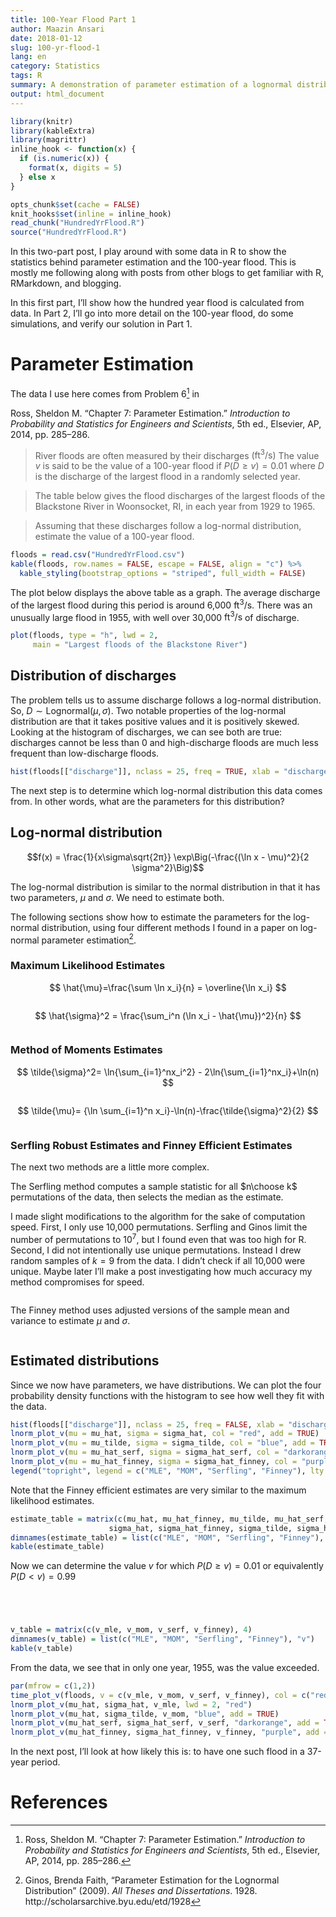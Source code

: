 ```yaml
---
title: 100-Year Flood Part 1
author: Maazin Ansari
date: 2018-01-12
slug: 100-yr-flood-1
lang: en
category: Statistics
tags: R
summary: A demonstration of parameter estimation of a lognormal distribution
output: html_document
---
```


```r
library(knitr)
library(kableExtra)
library(magrittr)
inline_hook <- function(x) {
  if (is.numeric(x)) {
    format(x, digits = 5)
  } else x
}

opts_chunk$set(cache = FALSE)
knit_hooks$set(inline = inline_hook)
read_chunk("HundredYrFlood.R")
source("HundredYrFlood.R")
```

In this two-part post, I play around with some data in R to show the statistics behind parameter estimation and the 100-year flood. This is mostly me following along with posts from other blogs to get familiar with R, RMarkdown, and blogging. 

In this first part, I'll show how the hundred year flood is calculated from data. In Part 2, I'll go into more detail on the 100-year flood, do some simulations, and verify our solution in Part 1.

# Parameter Estimation

The data I use here comes from Problem 6[^2] in 

Ross, Sheldon M. “Chapter 7: Parameter Estimation.” *Introduction to Probability and Statistics for Engineers and Scientists*, 5th ed., Elsevier, AP, 2014, pp. 285–286.

> River floods are often measured by their discharges $(\text{ft}^3/\text{s})$
The value $v$ is said to be the value of a 100-year flood if $P(D \geq v) = 0.01$
where $D$ is the discharge of the largest flood in a randomly selected year.  

> The table below gives the flood discharges of the largest floods of the Blackstone River in Woonsocket, RI, in each year from 1929 to 1965.  

> Assuming that these discharges follow a log-normal distribution, estimate the value of a 100-year flood.

```r
floods = read.csv("HundredYrFlood.csv")
kable(floods, row.names = FALSE, escape = FALSE, align = "c") %>%
  kable_styling(bootstrap_options = "striped", full_width = FALSE)
```

The plot below displays the above table as a graph. The average discharge of the largest flood during this period is around 6,000 $\text{ft}^3/\text{s}$. There was an unusually large flood in 1955, with well over 30,000 $\text{ft}^3/\text{s}$ of discharge.

```r
plot(floods, type = "h", lwd = 2,
     main = "Largest floods of the Blackstone River")
```

## Distribution of discharges

The problem tells us to assume discharge follows a log-normal distribution. So, $D \sim \text{Lognormal}(\mu, \sigma)$. Two notable properties of the log-normal distribution are that it takes positive values and it is positively skewed. Looking at the histogram of discharges, we can see both are true: discharges cannot be less than 0 and high-discharge floods are much less frequent than low-discharge floods.

```r
hist(floods[["discharge"]], nclass = 25, freq = TRUE, xlab = "discharge", main = "")
```

The next step is to determine which log-normal distribution this data comes from. In other words, what are the parameters for this distribution?

## Log-normal distribution

$$f(x) = \frac{1}{x\sigma\sqrt{2π}} \exp\Big(-\frac{(\ln x - \mu)^2}{2 \sigma^2}\Big)$$

The log-normal distribution is similar to the normal distribution in that it has two parameters, $\mu$ and $\sigma$. We need to estimate both.

The following sections show how to estimate the parameters for the log-normal distribution, using four different methods I found in a paper on log-normal parameter estimation[^1].

### Maximum Likelihood Estimates

$$
\hat{\mu}=\frac{\sum \ln x_i}{n} = \overline{\ln x_i}
$$

```r
```

$$
\hat{\sigma}^2 = \frac{\sum_i^n (\ln x_i - \hat{\mu})^2}{n}
$$

```r
```

### Method of Moments Estimates

$$
\tilde{\sigma}^2= \ln{\sum_{i=1}^nx_i^2} - 2\ln{\sum_{i=1}^nx_i}+\ln(n)
$$

```r
```

$$
\tilde{\mu}= {\ln \sum_{i=1}^n x_i}-\ln(n)-\frac{\tilde{\sigma}^2}{2}
$$

```r
```

### Serfling Robust Estimates and Finney Efficient Estimates

The next two methods are a little more complex.

The Serfling method computes a sample statistic for all $n\choose k$ permutations of the data, then selects the median as the estimate. 

I made slight modifications to the algorithm for the sake of computation speed. First, I only use 10,000 permutations. Serfling and Ginos limit the number of permutations to 10^7^, but I found even that was too high for R. Second, I did not intentionally use unique permutations. Instead I drew random samples of $k=9$ from the data. I didn't check if all 10,000 were unique. Maybe later I'll make a post investigating how much accuracy my method compromises for speed.

```r
```


The Finney method uses adjusted versions of the sample mean and variance to estimate $\mu$ and $\sigma$.

```r
```


## Estimated distributions

Since we now have parameters, we have distributions. We can plot the four probability density functions with the histogram to see how well they fit with the data.

```r
hist(floods[["discharge"]], nclass = 25, freq = FALSE, xlab = "discharge", main = "")
lnorm_plot_v(mu = mu_hat, sigma = sigma_hat, col = "red", add = TRUE)
lnorm_plot_v(mu = mu_tilde, sigma = sigma_tilde, col = "blue", add = TRUE)
lnorm_plot_v(mu = mu_hat_serf, sigma = sigma_hat_serf, col = "darkorange", add = TRUE)
lnorm_plot_v(mu = mu_hat_finney, sigma = sigma_hat_finney, col = "purple", lty = 2, add = TRUE)
legend("topright", legend = c("MLE", "MOM", "Serfling", "Finney"), lty = c(1,1,1,2), col = c("red", "blue", "darkorange", "purple"), bty = "n")
```

Note that the Finney efficient estimates are very similar to the maximum likelihood estimates. 

```r
estimate_table = matrix(c(mu_hat, mu_hat_finney, mu_tilde, mu_hat_serf,
                      sigma_hat, sigma_hat_finney, sigma_tilde, sigma_hat_serf), 4)
dimnames(estimate_table) = list(c("MLE", "MOM", "Serfling", "Finney"), c("Mu", "Sigma"))
kable(estimate_table)
```

Now we can determine the value $v$ for which $P(D \geq v) = 0.01$ or equivalently $P(D <  v) = 0.99$

```r
```

```r
```

```r
```

```r
```

```r
v_table = matrix(c(v_mle, v_mom, v_serf, v_finney), 4)
dimnames(v_table) = list(c("MLE", "MOM", "Serfling", "Finney"), "v")
kable(v_table)
```

From the data, we see that in only one year, 1955, was the value exceeded.

```r
par(mfrow = c(1,2))
time_plot_v(floods, v = c(v_mle, v_mom, v_serf, v_finney), col = c("red", "blue", "darkorange", "purple"), lwd = c(3,2,2,2))
lnorm_plot_v(mu_hat, sigma_hat, v_mle, lwd = 2, "red")
lnorm_plot_v(mu_hat, sigma_tilde, v_mom, "blue", add = TRUE)
lnorm_plot_v(mu_hat_serf, sigma_hat_serf, v_serf, "darkorange", add = TRUE)
lnorm_plot_v(mu_hat_finney, sigma_hat_finney, v_finney, "purple", add = TRUE)
```

In the next post, I'll look at how likely this is: to have one such flood in a 37-year period.

# References

[^1]: Ginos, Brenda Faith, "Parameter Estimation for the Lognormal Distribution" (2009). *All Theses and Dissertations*. 1928. http://scholarsarchive.byu.edu/etd/1928

[^2]: Ross, Sheldon M. “Chapter 7: Parameter Estimation.” *Introduction to Probability and Statistics for Engineers and Scientists*, 5th ed., Elsevier, AP, 2014, pp. 285–286.
